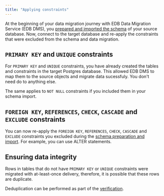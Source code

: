 ```yaml
---
title: "Applying constraints"
---
```


At the beginning of your data migration journey with EDB Data Migration Service (EDB DMS), you [prepared and imported the schema](prepare_schema) of your source database. Now, connect to the target database and re-apply the constraints that were excluded from the schema and data migration.

## `PRIMARY KEY` and `UNIQUE` constraints

For `PRIMARY KEY` and `UNIQUE` constraints, you have already created the tables and constraints in the target Postgres database. This allowed EDB DMS to map them to the source objects and migrate data sucessfuly. You don't need do to anything else. 

The same applies to `NOT NULL` constraints if you included them in your schema import.

## `FOREIGN KEY`, `REFERENCES`, `CHECK`, `CASCADE` and `EXCLUDE` constraints

You can now re-apply the `FOREIGN KEY`, `REFERENCES`, `CHECK`, `CASCADE` and `EXCLUDE` constraints you excluded during the [schema preparation and import](prepare_schema). For example, you can use ALTER statements.

## Ensuring data integrity

Rows in tables that do not have `PRIMARY KEY` or `UNIQUE` constraints were migrated with at-least-once delivery, therefore, it is possible that these rows are duplicate. 

Deduplication can be performed as part of the [verification](verify_migration).